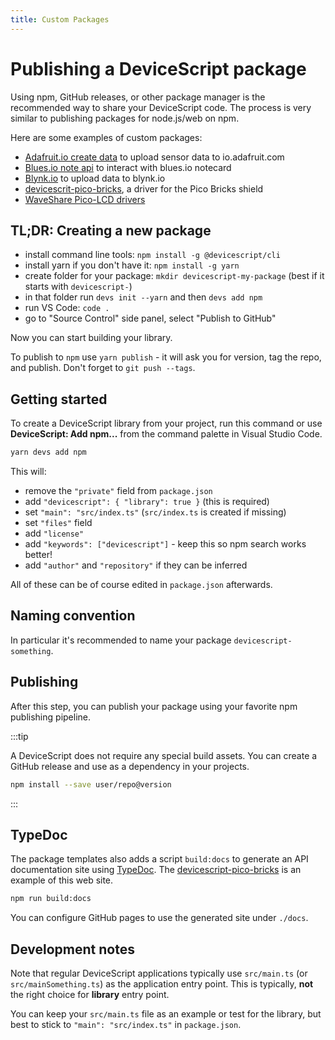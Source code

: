 ```yaml
---
title: Custom Packages
---
```


# Publishing a DeviceScript package

Using npm, GitHub releases, or other package manager is the recommended way to share your DeviceScript code.
The process is very similar to publishing packages for node.js/web on npm.

Here are some examples of custom packages:

-   [Adafruit.io create data](https://github.com/pelikhan/devicescript-adafruit-io/) to upload sensor data to io.adafruit.com
-   [Blues.io note api](https://github.com/pelikhan/devicescript-note) to interact with blues.io notecard
-   [Blynk.io](https://github.com/pelikhan/devicescript-blynk) to upload data to blynk.io
-   [devicescrit-pico-bricks](https://github.com/pelikhan/devicescript-pico-bricks), a driver for the Pico Bricks shield
-   [WaveShare Pico-LCD drivers](https://github.com/mmoskal/devicescript-waveshare-pico-lcd)

## TL;DR: Creating a new package

-   install command line tools: `npm install -g @devicescript/cli`
-   install yarn if you don't have it: `npm install -g yarn`
-   create folder for your package: `mkdir devicescript-my-package` (best if it starts with `devicescript-`)
-   in that folder run `devs init --yarn` and then `devs add npm`
-   run VS Code: `code .`
-   go to "Source Control" side panel, select "Publish to GitHub"

Now you can start building your library.

To publish to `npm` use `yarn publish` - it will ask you for version, tag the repo, and publish.
Don't forget to `git push --tags`.

## Getting started

To create a DeviceScript library from your project, run this command
or use **DeviceScript: Add npm...** from the command palette in Visual Studio Code.

```bash
yarn devs add npm
```

This will:

-   remove the `"private"` field from `package.json`
-   add `"devicescript": { "library": true }` (this is required)
-   set `"main": "src/index.ts"` (`src/index.ts` is created if missing)
-   set `"files"` field
-   add `"license"`
-   add `"keywords": ["devicescript"]` - keep this so npm search works better!
-   add `"author"` and `"repository"` if they can be inferred

All of these can be of course edited in `package.json` afterwards.

## Naming convention

In particular it's recommended to name your package `devicescript-something`.

## Publishing

After this step, you can publish your package using your favorite npm publishing pipeline.

:::tip

A DeviceScript does not require any special build assets.
You can create a GitHub release and use as a dependency in your projects.

```bash npm2yarn
npm install --save user/repo@version
```

:::

## TypeDoc

The package templates also adds a script `build:docs` to generate an API documentation
site using [TypeDoc](https://typedoc.org/).
The [devicescript-pico-bricks](https://pelikhan.github.io/devicescript-pico-bricks) is an example of this web site.

```bash npm2yarn
npm run build:docs
```

You can configure GitHub pages to use the generated site under `./docs`.

## Development notes

Note that regular DeviceScript applications typically use `src/main.ts` (or `src/mainSomething.ts`)
as the application entry point.
This is typically, **not** the right choice for **library** entry point.

You can keep your `src/main.ts` file as an example or test for the library,
but best to stick to `"main": "src/index.ts"` in `package.json`.
